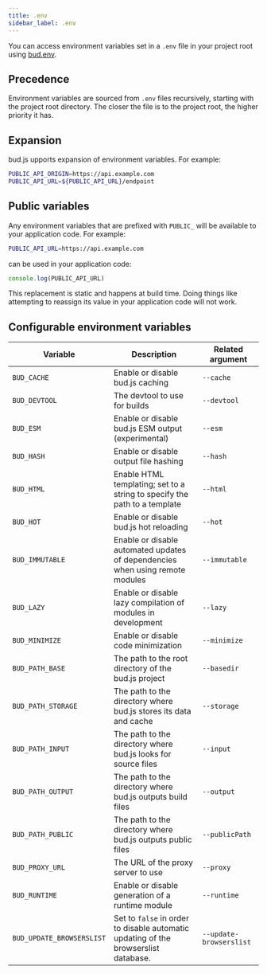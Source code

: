 ```yaml
---
title: .env
sidebar_label: .env
---
```


You can access environment variables set in a `.env` file in your project root using [bud.env](/reference/bud.env).

## Precedence

Environment variables are sourced from `.env` files recursively, starting with the project root directory. The closer the file is to the project root, the higher priority it has.

## Expansion

bud.js upports expansion of environment variables. For example:

```bash
PUBLIC_API_ORIGIN=https://api.example.com
PUBLIC_API_URL=${PUBLIC_API_URL}/endpoint
```

## Public variables

Any environment variables that are prefixed with `PUBLIC_` will be available to your application code. For example:

```bash
PUBLIC_API_URL=https://api.example.com
```

can be used in your application code:

```js
console.log(PUBLIC_API_URL)
```

This replacement is static and happens at build time. Doing things like attempting to reassign its value in your application code will not work.

## Configurable environment variables

| Variable                  | Description                                                                         | Related argument        |
| ------------------------- | ----------------------------------------------------------------------------------- | ----------------------- |
| `BUD_CACHE`               | Enable or disable bud.js caching                                                    | `--cache`               |
| `BUD_DEVTOOL`             | The devtool to use for builds                                                       | `--devtool`             |
| `BUD_ESM`                 | Enable or disable bud.js ESM output (experimental)                                  | `--esm`                 |
| `BUD_HASH`                | Enable or disable output file hashing                                               | `--hash`                |
| `BUD_HTML`                | Enable HTML templating; set to a string to specify the path to a template           | `--html`                |
| `BUD_HOT`                 | Enable or disable bud.js hot reloading                                              | `--hot`                 |
| `BUD_IMMUTABLE`           | Enable or disable automated updates of dependencies when using remote modules       | `--immutable`           |
| `BUD_LAZY`                | Enable or disable lazy compilation of modules in development                        | `--lazy`                |
| `BUD_MINIMIZE`            | Enable or disable code minimization                                                 | `--minimize`            |
| `BUD_PATH_BASE`           | The path to the root directory of the bud.js project                                | `--basedir`             |
| `BUD_PATH_STORAGE`        | The path to the directory where bud.js stores its data and cache                    | `--storage`             |
| `BUD_PATH_INPUT`          | The path to the directory where bud.js looks for source files                       | `--input`               |
| `BUD_PATH_OUTPUT`         | The path to the directory where bud.js outputs build files                          | `--output`              |
| `BUD_PATH_PUBLIC`         | The path to the directory where bud.js outputs public files                         | `--publicPath`          |
| `BUD_PROXY_URL`           | The URL of the proxy server to use                                                  | `--proxy`               |
| `BUD_RUNTIME` | Enable or disable generation of a runtime module | `--runtime` |
| `BUD_UPDATE_BROWSERSLIST` | Set to `false` in order to disable automatic updating of the browserslist database. | `--update-browserslist` |
